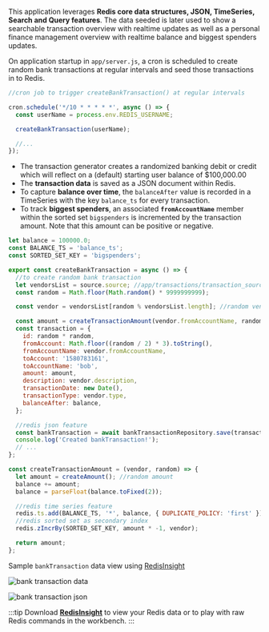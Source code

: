 This application leverages **Redis core data structures, JSON, TimeSeries, Search and Query features**. The data seeded is later used to show a searchable transaction overview with realtime updates as well as a personal finance management overview with realtime balance and biggest spenders updates.

On application startup in `app/server.js`, a cron is scheduled to create random bank transactions at regular intervals and seed those transactions in to Redis.

```js title="app/server.js"
//cron job to trigger createBankTransaction() at regular intervals

cron.schedule('*/10 * * * * *', async () => {
  const userName = process.env.REDIS_USERNAME;

  createBankTransaction(userName);

  //...
});
```

- The transaction generator creates a randomized banking debit or credit which will reflect on a (default) starting user balance of $100,000.00
- The **transaction data** is saved as a JSON document within Redis.
- To capture **balance over time**, the `balanceAfter` value is recorded in a TimeSeries with the key `balance_ts` for every transaction.
- To track **biggest spenders**, an associated **`fromAccountName`** member within the sorted set `bigspenders` is incremented by the transaction amount. Note that this amount can be positive or negative.

```js title="app/transactions/transactionsGenerator.js"
let balance = 100000.0;
const BALANCE_TS = 'balance_ts';
const SORTED_SET_KEY = 'bigspenders';

export const createBankTransaction = async () => {
  //to create random bank transaction
  let vendorsList = source.source; //app/transactions/transaction_sources.js
  const random = Math.floor(Math.random() * 9999999999);

  const vendor = vendorsList[random % vendorsList.length]; //random vendor from the list

  const amount = createTransactionAmount(vendor.fromAccountName, random);
  const transaction = {
    id: random * random,
    fromAccount: Math.floor((random / 2) * 3).toString(),
    fromAccountName: vendor.fromAccountName,
    toAccount: '1580783161',
    toAccountName: 'bob',
    amount: amount,
    description: vendor.description,
    transactionDate: new Date(),
    transactionType: vendor.type,
    balanceAfter: balance,
  };

  //redis json feature
  const bankTransaction = await bankTransactionRepository.save(transaction);
  console.log('Created bankTransaction!');
  // ...
};

const createTransactionAmount = (vendor, random) => {
  let amount = createAmount(); //random amount
  balance += amount;
  balance = parseFloat(balance.toFixed(2));

  //redis time series feature
  redis.ts.add(BALANCE_TS, '*', balance, { DUPLICATE_POLICY: 'first' });
  //redis sorted set as secondary index
  redis.zIncrBy(SORTED_SET_KEY, amount * -1, vendor);

  return amount;
};
```

Sample `bankTransaction` data view using [RedisInsight](https://redis.com/redis-enterprise/redis-insight/)

![bank transaction data](./images/bank-transaction-data.png)

![bank transaction json](./images/bank-transaction-json.png)

:::tip
Download [<u>**RedisInsight**</u>](https://redis.com/redis-enterprise/redis-insight/) to view your Redis data or to play with raw Redis commands in the workbench.
:::
